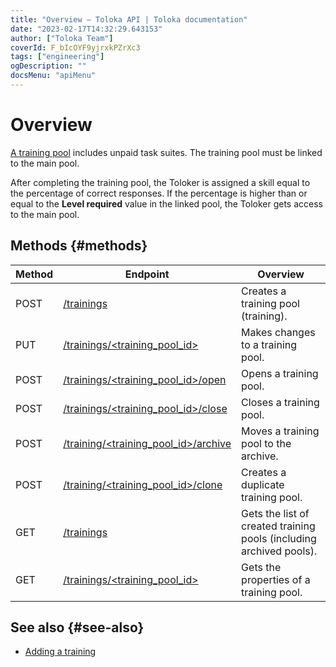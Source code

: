 ```yaml
---
title: "Overview — Toloka API | Toloka documentation"
date: "2023-02-17T14:32:29.643153"
author: ["Toloka Team"]
coverId: F_bIcOYF9yjrxkPZrXc3
tags: ["engineering"]
ogDescription: ""
docsMenu: "apiMenu"
---
```



# Overview

[A training pool](/docs-new/glossary#training-task) includes unpaid task suites. The training pool must be linked to the main pool.

After completing the training pool, the Toloker is assigned a skill equal to the percentage of correct responses. If the percentage is higher than or equal to the **Level required** value in the linked pool, the Toloker gets access to the main pool.

## Methods {#methods}

Method | Endpoint | Overview
----- | ----- | -----
POST | [/trainings](/docs-new/api/create-training) | Creates a training pool (training).
PUT | [/trainings/<training_pool_id>](/docs-new/api/edit-training) | Makes changes to a training pool.
POST | [/trainings/<training_pool_id>/open](/docs-new/api/open-training) | Opens a training pool.
POST | [/trainings/<training_pool_id>/close](/docs-new/api/close-training) | Closes a training pool.
POST | [/training/<training_pool_id>/archive](/docs-new/api/archive-training) | Moves a training pool to the archive.
POST | [/training/<training_pool_id>/clone](/docs-new/api/clone-training) | Creates a duplicate training pool.
GET | [/trainings](/docs-new/api/get-training-list) | Gets the list of created training pools (including archived pools).
GET | [/trainings/<training_pool_id>](/docs-new/api/get-training) | Gets the properties of a training pool.

## See also {#see-also}

- [Adding a training](/docs-new/guide/train)

<ContactGuideSupport/>